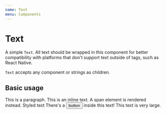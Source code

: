 ```yaml
---
name: Text
menu: Components
---
```



# Text

A simple `Text`. All text should be wrapped in this component for better compatibility with platforms that don't support text outside of tags, such as React Native.

`Text` accepts any component or strings as children.

## Basic usage

<Playground>
  <Text>This is a paragraph.</Text>
  <Text inline>This is an inline text. A span element is rendered instead.</Text>
  <Text fontWeight="bold" color="pink">Styled text</Text>
  <Text>There's a <Button>button</Button> inside this text!</Text>
  <Text fontSize="xlarge">This text is very large.</Text>
</Playground>
